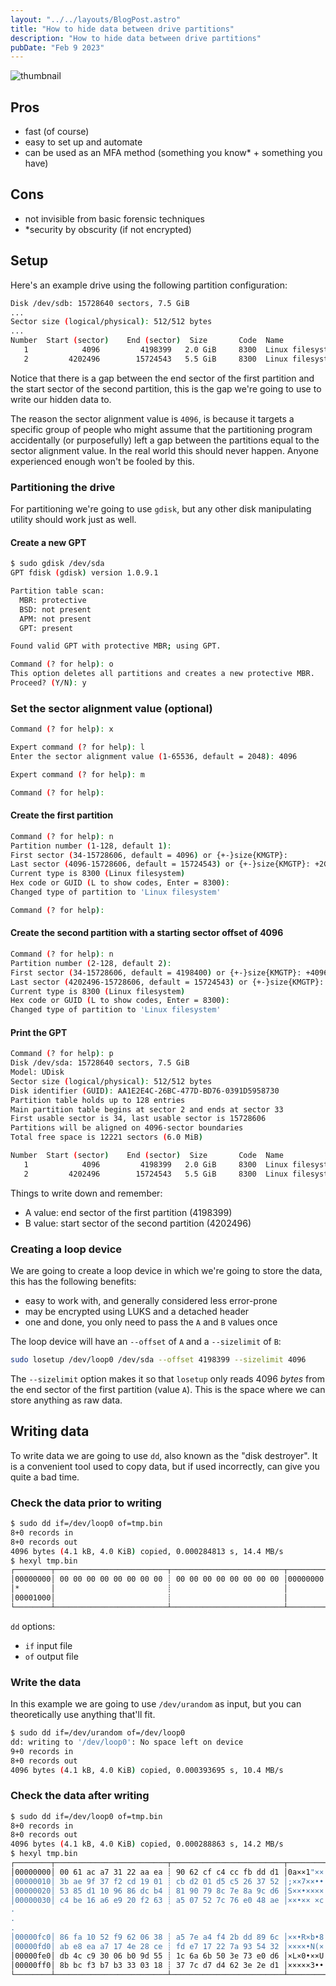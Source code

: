 ```yaml
---
layout: "../../layouts/BlogPost.astro"
title: "How to hide data between drive partitions"
description: "How to hide data between drive partitions"
pubDate: "Feb 9 2023"
---
```


![thumbnail](/linux/partition-key-hiding/thumbnail.svg)

## Pros

- fast (of course)
- easy to set up and automate
- can be used as an MFA method (something you know\* + something you have)

## Cons

- not invisible from basic forensic techniques
- \*security by obscurity (if not encrypted)

## Setup

Here's an example drive using the following partition configuration:

```sh
Disk /dev/sdb: 15728640 sectors, 7.5 GiB
...
Sector size (logical/physical): 512/512 bytes
...
Number  Start (sector)    End (sector)  Size       Code  Name
   1            4096         4198399   2.0 GiB     8300  Linux filesystem
   2         4202496        15724543   5.5 GiB     8300  Linux filesystem
```

Notice that there is a gap between the end sector of the first partition and the start sector of the second partition, this is the gap we're going to use to write our hidden data to.

The reason the sector alignment value is `4096`, is because it targets a specific group of people who might assume that the partitioning program accidentally (or purposefully) left a gap between the partitions equal to the sector alignment value. In the real world this should never happen. Anyone experienced enough won't be fooled by this.

### Partitioning the drive

For partitioning we're going to use `gdisk`, but any other disk manipulating utility should work just as well.

#### Create a new GPT

```sh
$ sudo gdisk /dev/sda
GPT fdisk (gdisk) version 1.0.9.1

Partition table scan:
  MBR: protective
  BSD: not present
  APM: not present
  GPT: present

Found valid GPT with protective MBR; using GPT.

Command (? for help): o
This option deletes all partitions and creates a new protective MBR.
Proceed? (Y/N): y
```

### Set the sector alignment value (optional)

```sh
Command (? for help): x

Expert command (? for help): l
Enter the sector alignment value (1-65536, default = 2048): 4096

Expert command (? for help): m

Command (? for help):
```

#### Create the first partition

```sh
Command (? for help): n
Partition number (1-128, default 1):
First sector (34-15728606, default = 4096) or {+-}size{KMGTP}:
Last sector (4096-15728606, default = 15724543) or {+-}size{KMGTP}: +2G
Current type is 8300 (Linux filesystem)
Hex code or GUID (L to show codes, Enter = 8300):
Changed type of partition to 'Linux filesystem'

Command (? for help):
```

#### Create the second partition with a starting sector offset of 4096

```sh
Command (? for help): n
Partition number (2-128, default 2):
First sector (34-15728606, default = 4198400) or {+-}size{KMGTP}: +4096
Last sector (4202496-15728606, default = 15724543) or {+-}size{KMGTP}:
Current type is 8300 (Linux filesystem)
Hex code or GUID (L to show codes, Enter = 8300):
Changed type of partition to 'Linux filesystem'
```

#### Print the GPT

```sh
Command (? for help): p
Disk /dev/sda: 15728640 sectors, 7.5 GiB
Model: UDisk
Sector size (logical/physical): 512/512 bytes
Disk identifier (GUID): AA1E2E4C-26BC-477D-BD76-0391D5958730
Partition table holds up to 128 entries
Main partition table begins at sector 2 and ends at sector 33
First usable sector is 34, last usable sector is 15728606
Partitions will be aligned on 4096-sector boundaries
Total free space is 12221 sectors (6.0 MiB)

Number  Start (sector)    End (sector)  Size       Code  Name
   1            4096         4198399   2.0 GiB     8300  Linux filesystem
   2         4202496        15724543   5.5 GiB     8300  Linux filesystem

```

Things to write down and remember:

- A value: end sector of the first partition (4198399)
- B value: start sector of the second partition (4202496)

### Creating a loop device

We are going to create a loop device in which we're going to store the data, this has the following benefits:

- easy to work with, and generally considered less error-prone
- may be encrypted using LUKS and a detached header
- one and done, you only need to pass the `A` and `B` values once

The loop device will have an `--offset` of `A` and a `--sizelimit` of `B`:

```sh
sudo losetup /dev/loop0 /dev/sda --offset 4198399 --sizelimit 4096
```

The `--sizelimit` option makes it so that `losetup` only reads 4096 _bytes_ from the end sector of the first partition (value `A`). This is the space where we can store anything as raw data.

## Writing data

To write data we are going to use `dd`, also known as the "disk destroyer".
It is a convenient tool used to copy data, but if used incorrectly, can give you quite a bad time.

### Check the data prior to writing

```sh
$ sudo dd if=/dev/loop0 of=tmp.bin
8+0 records in
8+0 records out
4096 bytes (4.1 kB, 4.0 KiB) copied, 0.000284813 s, 14.4 MB/s
$ hexyl tmp.bin
┌────────┬─────────────────────────┬─────────────────────────┬────────┬────────┐
│00000000│ 00 00 00 00 00 00 00 00 ┊ 00 00 00 00 00 00 00 00 │00000000┊00000000│
│*       │                         ┊                         │        ┊        │
│00001000│                         ┊                         │        ┊        │
└────────┴─────────────────────────┴─────────────────────────┴────────┴────────┘
```

`dd` options:

- `if` input file
- `of` output file

### Write the data

In this example we are going to use `/dev/urandom` as input, but you can theoretically use anything that'll fit.

```sh
$ sudo dd if=/dev/urandom of=/dev/loop0
dd: writing to '/dev/loop0': No space left on device
9+0 records in
8+0 records out
4096 bytes (4.1 kB, 4.0 KiB) copied, 0.000393695 s, 10.4 MB/s
```

### Check the data after writing

```sh
$ sudo dd if=/dev/loop0 of=tmp.bin
8+0 records in
8+0 records out
4096 bytes (4.1 kB, 4.0 KiB) copied, 0.000288863 s, 14.2 MB/s
$ hexyl tmp.bin
┌────────┬─────────────────────────┬─────────────────────────┬────────┬────────┐
│00000000│ 00 61 ac a7 31 22 aa ea ┊ 90 62 cf c4 cc fb dd d1 │0a××1"××┊×b××××××│
│00000010│ 3b ae 9f 37 f2 cd 19 01 ┊ cb d2 01 d5 c5 26 37 52 │;××7××••┊××•××&7R│
│00000020│ 53 85 d1 10 96 86 dc b4 ┊ 81 90 79 8c 7e 8a 9c d6 │S××•××××┊××y×~×××│
│00000030│ c4 be 16 a6 e9 20 f2 63 ┊ a5 07 52 7c 76 e0 48 ae │××•×× ×c┊×•R|v×H×│
.
.
.
│00000fc0│ 86 fa 10 52 f9 62 06 38 ┊ a5 7e a4 f4 2b dd 89 6c │××•R×b•8┊×~××+××l│
│00000fd0│ ab e8 ea a7 17 4e 28 ce ┊ fd e7 17 22 7a 93 54 32 │××××•N(×┊××•"z×T2│
│00000fe0│ db 4c c9 30 06 b0 9d 55 ┊ 1c 6a 6b 50 3e 73 e0 d6 │×L×0•××U┊•jkP>s××│
│00000ff0│ 8b bc f3 b7 b3 33 03 18 ┊ 37 7c d7 d4 62 3e 2e d1 │×××××3••┊7|××b>.×│
└────────┴─────────────────────────┴─────────────────────────┴────────┴────────┘
```
